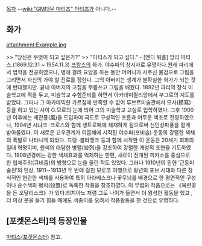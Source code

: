 [[목차]]
--[[wiki:"GM대우 마티즈" 마티즈]]가 아니다.--
== 화가 ==

attachment:Example.jpg

>> "당신은 무엇이 되고 싶은가?"
>> "마티스가 되고 싶다." - [앤디 워홀]
앙리 마티스.(1869.12.31 ~ 1954.11.3)
[[프랑스]]의 화가. 
야수파의 창시자로 유명하다.원래 파리에서 법학을 전공하였으나, 병에 걸려 요양을 하는 동안 어머니가 사주신 물감으로 그림을 그리면서 자신의 가야 할 진로를 정한다. 그의 아버지는 생계가 불확실한 화가가 되는 것에 반대했지만. 끝내 아버지의 고집을 무릎쓰고 그림을 배웠다. 1892년 파리의 장식 미술학교에 적을 두고, 미술학교 수험준비를 하면서 아카데미쥘리앙에서 부그로의 지도를 받았다. 그러나 그 아카데믹한 가르침에 만족할 수 없어 루브르미술관에서 모사(模寫) 등을 하고 있는 사이 G.모로의 눈에 띄어 그의 미술학교 교실로 입학하였다. 그후 1900년 이후에는 세잔풍(風)을 도입하여 극도로 구성적인 포름과 어두운 색조로 전향하였으나, 1904년 시냐크 ·크로스와 함께 생트로페에 체재하게 됨으로써 신인상파풍을 짙게 받아들였다. 이 새로운 교우관계가 이듬해에 시작된 야수파(포비슴) 운동의 강렬한 색채의 폭발로 나타나게 되었다. 드랭 ·블라맹크 등과 함께 시작한 이 운동은 20세기 회화의 일대 혁명이며, 원색의 대담한 병렬(竝列)을 강조하여 강렬한 개성적 표현을 기도하였다. 1908년경에는 강한 색채효과를 억제하는 한편, 새로이 전개된 피카소를 중심으로 한 입체주의(큐비즘)의 방향으로 눈을 돌린 적도 있었다. 그러나 1910년의 뮌헨 ‘근동미술전’의 인상, 1911∼1913년 두 번에 걸친 모로코 여행으로 왕년의 포브 시대와 다른 장식적인 현란한 색채를 사용하여 특히 아라베스크나 꽃무늬를 배경으로 한 평면적인 구성이나 순수색의 병치(竝置)로 독특한 작풍을 창조하였다. 이 무렵의 작품으로는 《목련꽃을 든 오달리스크》가 있다.티치아노 처럼 그도 나이가 들면서 더 왕성한 활동을 했고 , 더 이상 붓을 들기 힘들 때에도 색종이를 오려서 작품활동을 한 것으로 유명하다. 




== [포켓몬스터]의 등장인물 == 
[[마티스(포켓몬스터)]] 참고. 
